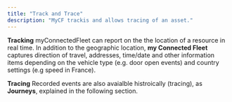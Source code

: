 ```yaml
---
title: "Track and Trace"
description: "MyCF trackis and allows tracing of an asset."
---
```


**Tracking** 
myConnectedFleet can report on the the location of a resource in real time. In addition to the geographic location, **my Connected Fleet** captures direction of travel, addresses, time/date and other information items depending on the vehicle type (e.g. door open events) and country settings (e.g speed in France).  


**Tracing** 
Recorded events are also avaialble histroically (tracing), as **Journeys**, explained in the following section.  


